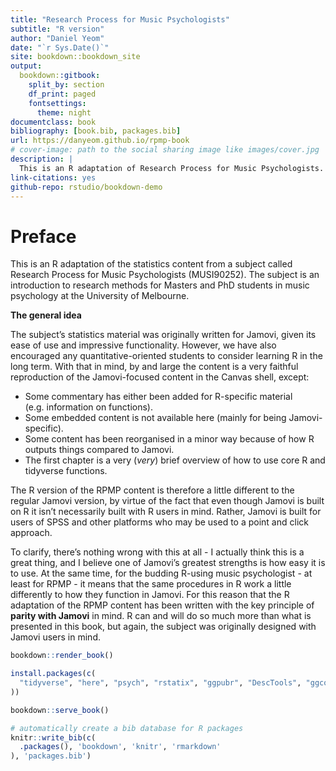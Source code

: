 ```yaml
--- 
title: "Research Process for Music Psychologists"
subtitle: "R version"
author: "Daniel Yeom"
date: "`r Sys.Date()`"
site: bookdown::bookdown_site
output: 
  bookdown::gitbook:
    split_by: section
    df_print: paged
    fontsettings:
      theme: night
documentclass: book
bibliography: [book.bib, packages.bib]
url: https://danyeom.github.io/rpmp-book
# cover-image: path to the social sharing image like images/cover.jpg
description: |
  This is an R adaptation of Research Process for Music Psychologists.
link-citations: yes
github-repo: rstudio/bookdown-demo
---
```



# Preface

This is an R adaptation of the statistics content from a subject called Research Process for Music Psychologists (MUSI90252). The subject is an introduction to research methods for Masters and PhD students in music psychology at the University of Melbourne.

**The general idea**

The subject's statistics material was originally written for Jamovi, given its ease of use and impressive functionality. However, we have also encouraged any quantitative-oriented students to consider learning R in the long term. With that in mind, by and large the content is a very faithful reproduction of the Jamovi-focused content in the Canvas shell, except:

- Some commentary has either been added for R-specific material (e.g. information on functions).
- Some embedded content is not available here (mainly for being Jamovi-specific).
- Some content has been reorganised in a minor way because of how R outputs things compared to Jamovi. 
- The first chapter is a very (*very*) brief overview of how to use core R and tidyverse functions.

The R version of the RPMP content is therefore a little different to the regular Jamovi version, by virtue of the fact that even though Jamovi is built on R it isn't necessarily built with R users in mind. Rather, Jamovi is built for users of SPSS and other platforms who may be used to a point and click approach. 

To clarify, there's nothing wrong with this at all - I actually think this is a great thing, and I believe  one of Jamovi's greatest strengths is how easy it is to use. At the same time, for the budding R-using music psychologist - at least for RPMP - it means that the same procedures in R work a little differently to how they function in Jamovi. For this reason that the R adaptation of the RPMP content has been written with the key principle of **parity with Jamovi** in mind. R can and will do so much more than what is presented in this book, but again, the subject was originally designed with Jamovi users in mind. 


```r
bookdown::render_book()
```


```r
install.packages(c(
  "tidyverse", "here", "psych", "rstatix", "ggpubr", "DescTools", "ggcorrplot", "afex", "emmeans", "effectsize", "lm.beta", "datarium"
))
```


```r
bookdown::serve_book()
```


```r
# automatically create a bib database for R packages
knitr::write_bib(c(
  .packages(), 'bookdown', 'knitr', 'rmarkdown'
), 'packages.bib')
```
